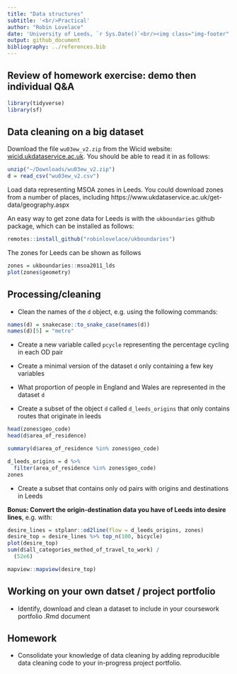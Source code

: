 ```yaml
---
title: "Data structures"
subtitle: '<br/>Practical'
author: "Robin Lovelace"
date: 'University of Leeds, `r Sys.Date()`<br/><img class="img-footer" alt="" src="http://www.stephanehess.me.uk/images/picture3.png">'
output: github_document
bibliography: ../references.bib
---
```


## Review of homework exercise: demo then individual Q&A

```r
library(tidyverse)
library(sf)
```



## Data cleaning on a big dataset

Download the file `wu03ew_v2.zip` from the Wicid website:
[wicid.ukdataservice.ac.uk](http://wicid.ukdataservice.ac.uk/cider/wicid/downloads.php).
You should be able to read it in as follows:

```r
unzip("~/Downloads/wu03ew_v2.zip")
d = read_csv("wu03ew_v2.csv")
```

Load data representing MSOA zones in Leeds.
You could download zones from a number of places, including https://www.ukdataservice.ac.uk/get-data/geography.aspx

An easy way to get zone data for Leeds is with the `ukboundaries` github package, which can be installed as follows:

```r
remotes::install_github("robinlovelace/ukboundaries")
```

The zones for Leeds can be shown as follows

```r
zones = ukboundaries::msoa2011_lds
plot(zones$geometry)
```

## Processing/cleaning

- Clean the names of the `d` object, e.g. using the following commands:

```r
names(d) = snakecase::to_snake_case(names(d))
names(d)[5] = "metro"
```

- Create a new variable called `pcycle` representing the percentage cycling in each OD pair

- Create a minimal version of the dataset `d` only containing a few key variables

- What proportion of people in England and Wales are represented in the dataset `d`

- Create a subset of the object `d` called `d_leeds_origins` that only contains routes that originate in leeds

```r
head(zones$geo_code)
head(d$area_of_residence)

summary(d$area_of_residence %in% zones$geo_code)

d_leeds_origins = d %>% 
  filter(area_of_residence %in% zones$geo_code)
zones
```

- Create a subset that contains only od pairs with origins and destinations in Leeds

**Bonus: Convert the origin-destination data you have of Leeds into desire lines**, e.g. with:

```r
desire_lines = stplanr::od2line(flow = d_leeds_origins, zones)
desire_top = desire_lines %>% top_n(100, bicycle)
plot(desire_top)
sum(d$all_categories_method_of_travel_to_work) /
  (52e6)
```

```r
mapview::mapview(desire_top)
```



## Working on your own datset / project portfolio

- Identify, download and clean a dataset to include in your coursework portfolio .Rmd document

## Homework

- Consolidate your knowledge of data cleaning by adding reproducible data cleaning code to your in-progress project portfolio.


